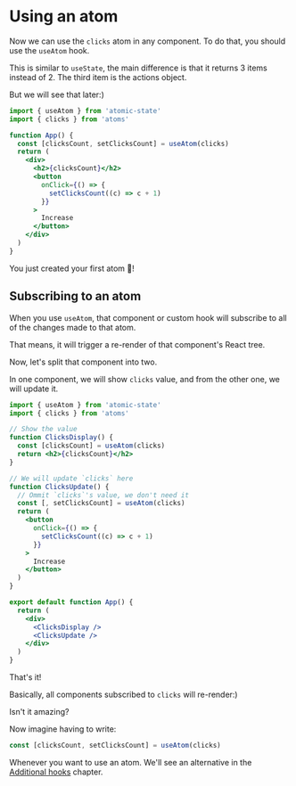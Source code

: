 # Using an atom

Now we can use the `clicks` atom in any component. To do that, you should use the `useAtom` hook.

This is similar to `useState`, the main difference is that it returns 3 items instead of 2. The third item is the actions object.

But we will see that later:)

```jsx
import { useAtom } from 'atomic-state'
import { clicks } from 'atoms'

function App() {
  const [clicksCount, setClicksCount] = useAtom(clicks)
  return (
    <div>
      <h2>{clicksCount}</h2>
      <button
        onClick={() => {
          setClicksCount((c) => c + 1)
        }}
      >
        Increase
      </button>
    </div>
  )
}
```

You just created your first atom 🥳!

## Subscribing to an atom

When you use `useAtom`, that component or custom hook will subscribe to all of the changes made to that atom.

That means, it will trigger a re-render of that component's React tree.

Now, let's split that component into two.

In one component, we will show `clicks` value, and from the other one, we will update it.

```jsx
import { useAtom } from 'atomic-state'
import { clicks } from 'atoms'

// Show the value
function ClicksDisplay() {
  const [clicksCount] = useAtom(clicks)
  return <h2>{clicksCount}</h2>
}

// We will update `clicks` here
function ClicksUpdate() {
  // Ommit `clicks`'s value, we don't need it
  const [, setClicksCount] = useAtom(clicks)
  return (
    <button
      onClick={() => {
        setClicksCount((c) => c + 1)
      }}
    >
      Increase
    </button>
  )
}

export default function App() {
  return (
    <div>
      <ClicksDisplay />
      <ClicksUpdate />
    </div>
  )
}
```

That's it!

Basically, all components subscribed to `clicks` will re-render:)

Isn't it amazing?

Now imagine having to write:

```jsx
const [clicksCount, setClicksCount] = useAtom(clicks)
```

Whenever you want to use an atom. We'll see an alternative in the <a href="/features/additional-hooks">Additional hooks</a> chapter.